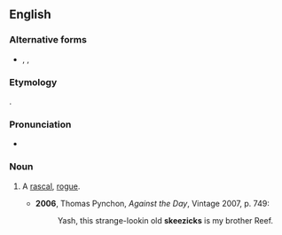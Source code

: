 ==English==

===Alternative forms===
* {{l|en|skeesicks}}, {{l|en|skeezacks}}, {{l|en|skeezecks}}

===Etymology===
{{unk|en}}.

===Pronunciation===
* {{IPA|/ˈskiːzɪks/|lang=en}}

===Noun===
{{en-noun|skeezicks}}

# {{lb|en|US|slang}} A [[rascal]], [[rogue]].
#* '''2006''', Thomas Pynchon, ''Against the Day'', Vintage 2007, p. 749:
#*: Yash, this strange-lookin old '''skeezicks''' is my brother Reef.